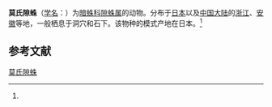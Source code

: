 {{Speciesbox
| name = 莫氏隙蛛
| status = 
| status_system = 
| image = 
| genus = Coelotes
| species = moellendorfi
| authority = (Karsch, 1881)<ref name='id14096'>{{cite web| url =http://www.bioinfo.cn/db05/BjdwSpecies.php?action=view&id=14096| title =莫氏隙蛛| work =《中国动物物种编目数据库》| publisher =中国科学院微生物研究所| author =中国科学院动物研究所| accessdate =2009-04-28| deadurl =yes| archiveurl =https://web.archive.org/web/20160305002258/http://www.bioinfo.cn/db05/BjdwSpecies.php?action=view&id=14096| archivedate =2016-03-05}}</ref>
}}

'''莫氏隙蛛'''（[[学名|学名]]：{{lang|la|''Coelotes moellendorfi''}}）为[[暗蛛科|暗蛛科]][[隙蛛属|隙蛛属]]的动物。分布于[[日本|日本]]以及[[中国大陆|中国大陆]]的[[浙江|浙江]]、[[安徽|安徽]]等地，一般栖息于洞穴和石下。该物种的模式产地在日本。<ref name='id14096'/>

== 参考文献 ==
{{reflist}}

{{Wikispecies|Coelotes moellendorfi}}

[[Category:隙蛛属|莫氏隙蛛]]


{{蜘蛛小作品}}